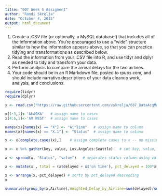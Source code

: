 ```yaml
---
title: "607 Week 6 Assigment"
author: "Randi Skrelja"
date: "October 4, 2015"
output: html_document
---
```


(1) Create a .CSV file (or optionally, a MySQL database!) that includes all of the information above.
You're encouraged to use a "wide" structure similar to how the information appears above, so
that you can practice tidying and transformations as described below.
(2) Read the information from your .CSV file into R, and use tidyr and dplyr as needed to tidy and
transform your data.
(3) Perform analysis to compare the arrival delays for the two airlines.
(4) Your code should be in an R Markdown file, posted to rpubs.com, and should include narrative
descriptions of your data cleanup work, analysis, and conclusions.

```r
require(tidyr)
require(dplyr)

x <- read.csv("https://raw.githubusercontent.com/vskrelja/607_DataAcqMgt_Skrelja/master/ALASKA_AMWEST.csv")  # read .csv file

x[1:3,1]<-'ALASKA'   # assign name to cases
x[4:6,1]<-'AM WEST'  # assign name to cases

names(x)[names(x) == "X"] <- "Airline"   # assign name to column
names(x)[names(x) == "X.1"] <- "Status"  # assign name to column

x <- x[complete.cases(x),]    # assign complete cases to x -- no missing values

x <- x %>% gather(key, value, Los.Angeles:Seattle)   # set key, value, cols to gather

x <- spread(x, "Status", "value")   # separates status column using value column

x <- mutate(x , total = (x$delayed + x$'on time'), pct_delayed = 100*x$delayed/total) # adds calcuted column

x <- arrange(x,-pct_delayed) # sorts by pct_delayed descending
x

summarise(group_by(x,Airline),Weighted_Delay_by_Airline=sum(delayed)/sum(total)) # computes weighted average delay by airline
```
